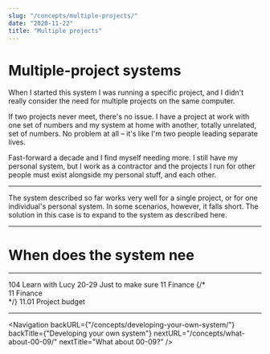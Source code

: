 ```yaml
---
slug: "/concepts/multiple-projects/"
date: "2020-11-22"
title: "Multiple projects"
---
```


# Multiple-project systems

When I started this system I was running a specific project, and I didn't
really consider the need for multiple projects on the same computer.

If two projects never meet, there's no issue. I have a project at work with one
set of numbers and my system at home with another, totally unrelated, set of
numbers. No problem at all – it's like I'm two people leading separate lives.

Fast-forward a decade and I find myself needing more. I still have my personal
system, but I work as a contractor and the projects I run for other people must
exist alongside my personal stuff, and each other.

---

The system described so far works very well for a single project, or for one
individual's personal system. In some scenarios, however, it falls short. The
solution in this case is to expand to the system as described here.

---

# When does the system nee

---

<!-- Let's build out a JD display box manually. -->

<PROACIDbox>
	<Project>104 Learn with Lucy</Project>
	<Area>20-29 Just to make sure</Area>
	<Category>11 Finance</Category>
	{/* <div style={{ marginLeft: "10ch", textIndent: "-3ch" }}>11 Finance</div> */}
	<ID>11.01 Project budget</ID>
</PROACIDbox>

---

<Navigation
	backURL={"/concepts/developing-your-own-system/"}
	backTitle={"Developing your own system"}
	nextURL="/concepts/what-about-00-09/"
	nextTitle="What about 00-09?"
/>
